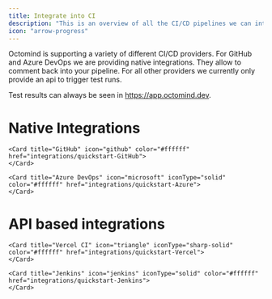 ```yaml
---
title: Integrate into CI
description: "This is an overview of all the CI/CD pipelines we can integrate with"
icon: "arrow-progress"
---
```


Octomind is supporting a variety of different CI/CD providers. For GitHub and Azure
DevOps we are providing native integrations. They allow to comment back into your pipeline.
For all other providers we currently only provide an api to trigger test runs.

Test results can always be seen in https://app.octomind.dev.

# Native Integrations

<CardGroup cols={2}>

    <Card title="GitHub" icon="github" color="#ffffff" href="integrations/quickstart-GitHub">
    </Card>

    <Card title="Azure DevOps" icon="microsoft" iconType="solid" color="#ffffff" href="integrations/quickstart-Azure">
    </Card>

</CardGroup>

<div class="mt-8" />

# API based integrations

<CardGroup cols={2}>

    <Card title="Vercel CI" icon="triangle" iconType="sharp-solid" color="#ffffff" href="integrations/quickstart-Vercel">
    </Card>

    <Card title="Jenkins" icon="jenkins" iconType="solid" color="#ffffff" href="integrations/quickstart-Jenkins">
    </Card>

</CardGroup>
